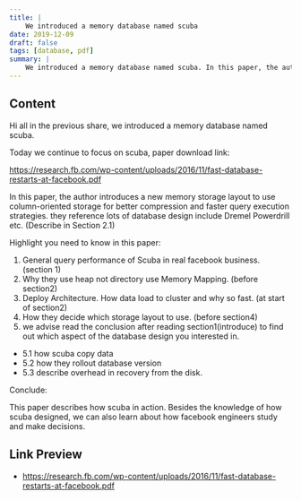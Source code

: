 ```yaml
---
title: |
    We introduced a memory database named scuba
date: 2019-12-09
draft: false
tags: [database, pdf]
summary: |
    We introduced a memory database named scuba. In this paper, the author introduces a new memory storage layout to use column-oriented storage for better compression and faster query execution strategies. they reference lots of database design include Dremel Powerdrill etc.
---
```


## Content

Hi all
in the previous share, we introduced a memory database named scuba.

Today we continue to focus on scuba, paper download link:

https://research.fb.com/wp-content/uploads/2016/11/fast-database-restarts-at-facebook.pdf

In this paper, the author introduces a new memory storage layout to use column-oriented storage for better compression and faster query execution strategies. they reference lots of database design include Dremel Powerdrill etc. (Describe in Section 2.1)

Highlight you need to know in this paper:

1. General query performance of Scuba in real facebook business. (section 1)
2. Why they use heap not directory use Memory Mapping. (before section2)
3. Deploy Architecture. How data load to cluster and why so fast. (at start of section2)
4. How they decide which storage layout to use. (before section4)
5. we advise read the conclusion after reading section1(introduce) to find out which aspect of the database design you interested in.
- 5.1 how scuba copy data
- 5.2 how they rollout database version
- 5.3 describe overhead in recovery from the disk.

Conclude:

This paper describes how scuba in action. Besides the knowledge of how scuba designed, we can also learn about how facebook engineers study and make decisions.

## Link Preview

- https://research.fb.com/wp-content/uploads/2016/11/fast-database-restarts-at-facebook.pdf
